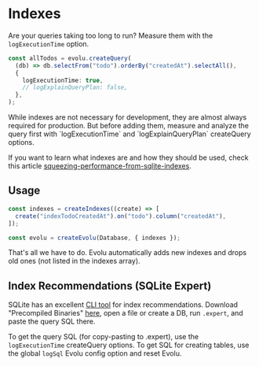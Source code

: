 
# Indexes

Are your queries taking too long to run? Measure them with
the `logExecutionTime` option.

```ts
const allTodos = evolu.createQuery(
  (db) => db.selectFrom("todo").orderBy("createdAt").selectAll(),
  {
    logExecutionTime: true,
    // logExplainQueryPlan: false,
  },
);
```

<Callout type="info" emoji="ℹ️">
  While indexes are not necessary for development, they are almost always
  required for production. But before adding them, measure and analyze the query
  first with `logExecutionTime` and `logExplainQueryPlan` createQuery options.
</Callout>

If you want to learn what indexes are and how they should be used, check this
article [squeezing-performance-from-sqlite-indexes](https://medium.com/@JasonWyatt/squeezing-performance-from-sqlite-indexes-indexes-c4e175f3c346).

## Usage

```ts
const indexes = createIndexes((create) => [
  create("indexTodoCreatedAt").on("todo").column("createdAt"),
]);

const evolu = createEvolu(Database, { indexes });
```

That's all we have to do. Evolu automatically adds new indexes and drops
old ones (not listed in the indexes array).

## Index Recommendations (SQLite Expert)

SQLite has an excellent [CLI tool](https://sqlite.org/cli.html#index_recommendations_sqlite_expert_)
for index recommendations. Download "Precompiled Binaries" [here](https://www.sqlite.org/download.html), open a file or create a DB, run `.expert`, and paste the query SQL there.

To get the query SQL (for copy-pasting to .expert), use the `logExecutionTime`
createQuery options.
To get SQL for creating tables, use the global `logSql` Evolu config option
and reset Evolu.
